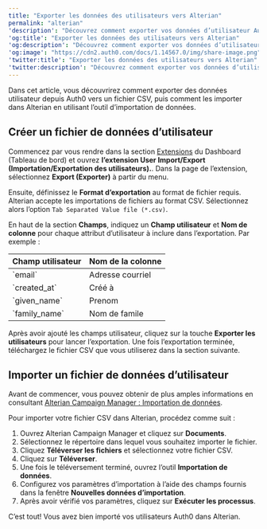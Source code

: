 ---
title: "Exporter les données des utilisateurs vers Alterian"
permalink: "alterian"
'description': "Découvrez comment exporter vos données d’utilisateur Auth0 et les importer dans Alterian."
'og:title': "Exporter les données des utilisateurs vers Alterian"
'og:description': "Découvrez comment exporter vos données d’utilisateur Auth0 et les importer dans Alterian."
'og:image': "https://cdn2.auth0.com/docs/1.14567.0/img/share-image.png"
'twitter:title': "Exporter les données des utilisateurs vers Alterian"
'twitter:description': "Découvrez comment exporter vos données d’utilisateur Auth0 et les importer dans Alterian."
---

Dans cet article, vous découvrirez comment exporter des données utilisateur depuis Auth0 vers un fichier CSV, puis comment les importer dans Alterian en utilisant l’outil d’importation de données.

## Créer un fichier de données d’utilisateur

Commencez par vous rendre dans la section [Extensions](https://manage.auth0.com/#/extensions) du Dashboard (Tableau de bord) et ouvrez **l’extension User Import/Export (Importation/Exportation des utilisateurs).**. Dans la page de l’extension, sélectionnez **Export (Exporter)** à partir du menu.

Ensuite, définissez le **Format d’exportation** au format de fichier requis. Alterian accepte les importations de fichiers au format CSV. Sélectionnez alors l’option `Tab Separated Value file (*.csv)`.

En haut de la section **Champs**, indiquez un **Champ utilisateur** et **Nom de colonne** pour chaque attribut d’utilisateur à inclure dans l’exportation. Par exemple :

<table class="table"><thead>
<tr>
<th>Champ utilisateur</th>
<th>Nom de la colonne</th>
</tr>
</thead>
<tbody>
<tr>
<td>`email`</td>
<td>Adresse courriel</td>
</tr>
<tr>
<td>`created_at`</td>
<td>Créé à</td>
</tr>
<tr>
<td>`given_name`</td>
<td>Prenom</td>
</tr>
<tr>
<td>`family_name`</td>
<td>Nom de famile</td>
</tr>
</tbody>
</table>

Après avoir ajouté les champs utilisateur, cliquez sur la touche **Exporter les utilisateurs** pour lancer l’exportation. Une fois l’exportation terminée, téléchargez le fichier CSV que vous utiliserez dans la section suivante.

## Importer un fichier de données d’utilisateur

Avant de commencer, vous pouvez obtenir de plus amples informations en consultant [Alterian Campaign Manager : Importation de données](http://cm.help.alterian.com/CM404/Default.htm#Customer_Analytics/Import_Export/Data_Import.htm).

Pour importer votre fichier CSV dans Alterian, procédez comme suit :

1. Ouvrez Alterian Campaign Manager et cliquez sur **Documents**.
2. Sélectionnez le répertoire dans lequel vous souhaitez importer le fichier.
3. Cliquez **Téléverser les fichiers** et sélectionnez votre fichier CSV.
4. Cliquez sur **Téléverser**.
5. Une fois le téléversement terminé, ouvrez l’outil **Importation de données**.
6. Configurez vos paramètres d’importation à l’aide des champs fournis dans la fenêtre **Nouvelles données d’importation**.
7. Après avoir vérifié vos paramètres, cliquez sur **Exécuter les processus**.

C’est tout! Vous avez bien importé vos utilisateurs Auth0 dans Alterian.